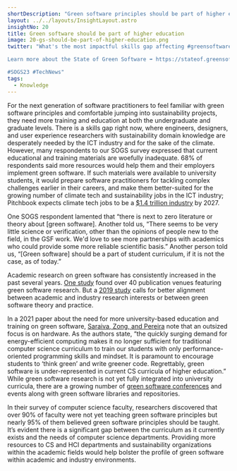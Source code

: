 ```yaml
---
shortDescription: "Green software principles should be part of higher education."
layout: ../../layouts/InsightLayout.astro
insightNo: 20
title: Green software should be part of higher education
image: 20-gs-should-be-part-of-higher-education.png
twitter: "What's the most impactful skills gap affecting #greensoftware right now? #Softwareengineers, designers, and UX researchers with sustainability domain knowledge.

Learn more about the State of Green Software ➡️ https://stateof.greensoftware.foundation

#SOGS23 #TechNews"
tags:
  - Knowledge
---
```


For the next generation of software practitioners to feel familiar with green software principles and comfortable jumping into sustainability projects, they need more training and education at both the undergraduate and graduate levels. There is a skills gap right now, where engineers, designers, and user experience researchers with sustainability domain knowledge are desperately needed by the ICT industry and for the sake of the climate. However, many respondents to our SOGS survey expressed that current educational and training materials are woefully inadequate. 68% of respondents said more resources would help them and their employers implement green software. If such materials were available to university students, it would prepare software practitioners for tackling complex challenges earlier in their careers, and make them better-suited for the growing number of climate tech and sustainability jobs in the ICT industry; Pitchbook expects climate tech jobs to be a [$1.4 trillion industry](https://techcrunch.com/2022/11/05/laid-off-climate-tech-is-looking-for-talent-and-founders/) by 2027.

One SOGS respondent lamented that “there is next to zero literature or theory about [green software]. Another told us, “There seems to be very little science or verification, other than the opinions of people new to the field, in the GSF work. We'd love to see more partnerships with academics who could provide some more reliable scientific basis.” Another person told us, “[Green software] should be a part of student curriculum, if it is not the case, as of today.”

Academic research on green software has consistently increased in the past several years. [One study](https://dl.acm.org/doi/10.1145/3275245.3275258) found over 40 publication venues featuring green software research. But a [2019 study](https://dl.acm.org/doi/pdf/10.1145/3350768.3350770) calls for better alignment between academic and industry research interests or between green software theory and practice.

In a 2021 paper about the need for more university-based education and training on green software, [Saraiva, Zong, and Pereira](https://dl.acm.org/doi/pdf/10.1145/3430665.3456386) note that an outsized focus is on hardware. As the authors state, “the quickly surging demand for energy-efficient computing makes it no longer sufficient for traditional computer science curriculum to train our students with only performance-oriented programming skills and mindset. It is paramount to encourage students to ‘think green’ and write greener code. Regrettably, green software is under-represented in current CS curricula of higher education.” While green software research is not yet fully integrated into university curricula, there are a growing number of [green software conferences](https://www.igscc.org/) and events along with green software libraries and repositories.

In their survey of computer science faculty, researchers discovered that over 90% of faculty were not yet teaching green software principles but nearly 95% of them believed green software principles should be taught. It’s evident there is a significant gap between the curriculum as it currently exists and the needs of computer science departments. Providing more resources to CS and HCI departments and sustainability organizations within the academic fields would help bolster the profile of green software within academic and industry environments.